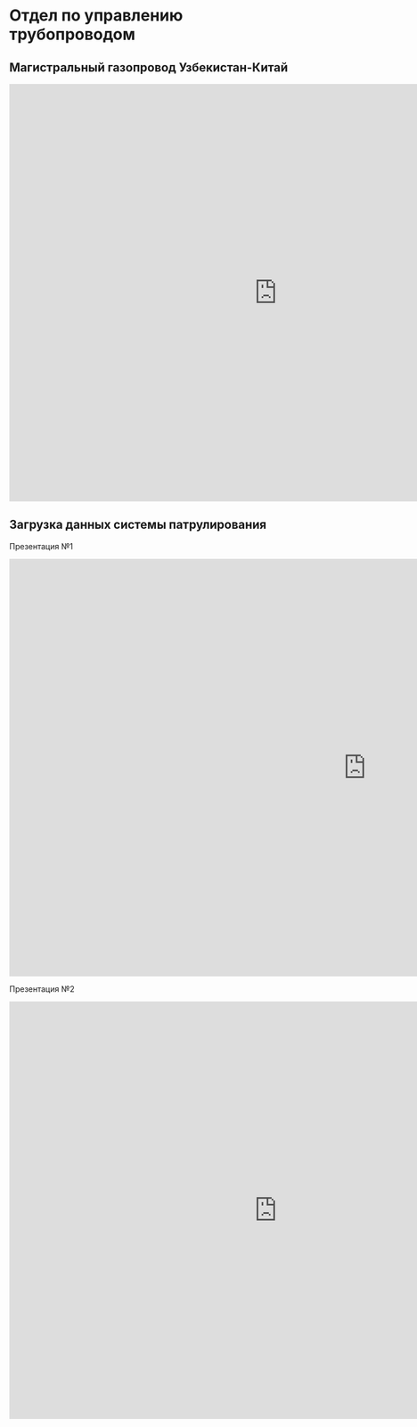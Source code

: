 
# Отдел по управлению трубопроводом

<HeroPattern />
<Pipeline />

## Магистральный газопровод Узбекистан-Китай

<iframe
  src="https://docs.google.com/presentation/d/e/2PACX-1vQu7B31elrrMhlaC7tRxXFrB9muFACFYfMUqljNzJjTxCMo_VXMv7FCscvaHp7x9TcNSjBzaZg-Y2XK/embed?start=false&loop=false&delayms=3000"
  frameborder="0"
  width="960"
  height="749"
  allowfullscreen="true"
  mozallowfullscreen="true"
  webkitallowfullscreen="true"
></iframe>

## Загрузка данных системы патрулирования

<Note>Презентация №1</Note>
<iframe
  src="https://docs.google.com/presentation/d/e/2PACX-1vT3lOKF6PYs1yX0SXrEmfvG0zFu7owvVHgBSM23Cmo5Ddw4KaWqBNBX_0gDj1qJq5hu0sG2C2PEk4O9/embed?start=false&loop=false&delayms=3000"
  frameborder="0"
  width="1280"
  height="749"
  allowfullscreen="true"
  mozallowfullscreen="true"
  webkitallowfullscreen="true"
></iframe>

<Note>Презентация №2</Note>
<iframe
  src="https://docs.google.com/presentation/d/e/2PACX-1vRd1eCesOSwWBWQbzuNwtgxUylm9yVxbunYIq25OnR-YZiQg-UlS1mN_hlp9fSvQeGsOCkk4yyQbD1T/embed?start=false&loop=false&delayms=3000"
  frameborder="0"
  width="960"
  height="749"
  allowfullscreen="true"
  mozallowfullscreen="true"
  webkitallowfullscreen="true"
></iframe>
